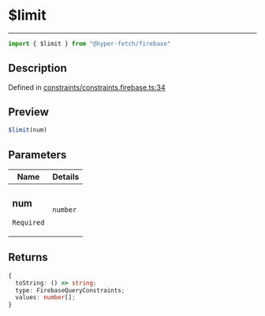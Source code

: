 

# $limit

<div class="api-docs__separator" data-reactroot="">

---

</div><div class="api-docs__import" data-reactroot="">

```ts
import { $limit } from "@hyper-fetch/firebase"
```

</div><div class="api-docs__section">

## Description

</div><div class="api-docs__description"><span class="api-docs__do-not-parse">



</span></div><p class="api-docs__definition">

Defined in [constraints/constraints.firebase.ts:34](https://github.com/BetterTyped/hyper-fetch/blob/c3e2c45/packages/adapter-firebase/src/constraints/constraints.firebase.ts#L34)

</p><div class="api-docs__section">

## Preview

</div><div class="api-docs__preview fn">

```ts
$limit(num)
```

</div><div class="api-docs__section">

## Parameters

</div><div class="api-docs__parameters"><table><thead><tr><th>Name</th><th>Details</th></tr></thead><tbody><tr param-data="num"><td class="api-docs__param-name required">

### num 

`Required`

</td><td class="api-docs__param-type">

`number`

</td></tr></tbody></table></div><div class="api-docs__section">

## Returns

</div><div class="api-docs__returns">

```ts
{
  toString: () => string;
  type: FirebaseQueryConstraints;
  values: number[];
}
```

</div>